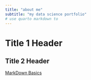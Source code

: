 ```yaml
---
title: "about me"
subtitle: "my data science portfolio"
# use quarto markdown to 
---
```


# Title 1 Header
## Title 2 Header

[MarkDown Basics](https://quarto.org/docs/authoring/markdown-basics.html#links-images)


